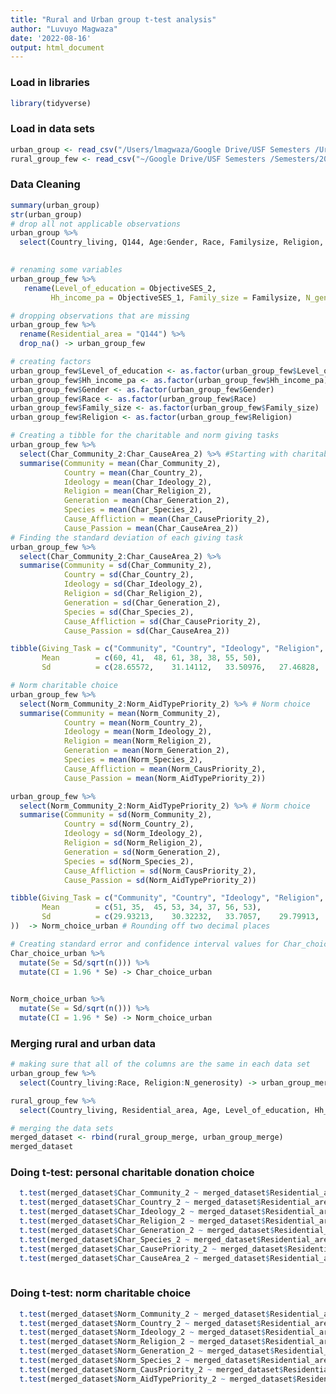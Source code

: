 ```yaml
---
title: "Rural and Urban group t-test analysis"
author: "Luvuyo Magwaza"
date: '2022-08-16'
output: html_document
---
```

### Load in libraries 
```r
library(tidyverse)
```

### Load in data sets 
```r
urban_group <- read_csv("/Users/lmagwaza/Google Drive/USF Semesters /Urban Group Data /Clean CSVFILE.csv")
rural_group_few <- read_csv("~/Google Drive/USF Semesters /Semesters/2022 Fall/Rural Group Summer Work / rural_group_few.csv")

```

### Data Cleaning 
```r
summary(urban_group)
str(urban_group)
# drop all not applicable observations 
urban_group %>% 
  select(Country_living, Q144, Age:Gender, Race, Familysize, Religion, ends_with("_2"), Char_Generosity:William, -(SubjectiveSES_3_2), -(Enjoy_activities_2), -(PersonalExperience_2), -(PassionProblem_2)) -> urban_group_few
  

# renaming some variables 
urban_group_few %>% 
   rename(Level_of_education = ObjectiveSES_2,
         Hh_income_pa = ObjectiveSES_1, Family_size = Familysize, N_generosity = N_Generosity2) -> urban_group_few

# dropping observations that are missing 
urban_group_few %>% 
  rename(Residential_area = "Q144") %>% 
  drop_na() -> urban_group_few

# creating factors 
urban_group_few$Level_of_education <- as.factor(urban_group_few$Level_of_education)
urban_group_few$Hh_income_pa <- as.factor(urban_group_few$Hh_income_pa)
urban_group_few$Gender <- as.factor(urban_group_few$Gender)
urban_group_few$Race <- as.factor(urban_group_few$Race)
urban_group_few$Family_size <- as.factor(urban_group_few$Family_size)
urban_group_few$Religion <- as.factor(urban_group_few$Religion)

# Creating a tibble for the charitable and norm giving tasks 
urban_group_few %>% 
  select(Char_Community_2:Char_CauseArea_2) %>% #Starting with charitable choice  
  summarise(Community = mean(Char_Community_2),
            Country = mean(Char_Country_2),
            Ideology = mean(Char_Ideology_2),
            Religion = mean(Char_Religion_2),
            Generation = mean(Char_Generation_2),
            Species = mean(Char_Species_2),
            Cause_Affliction = mean(Char_CausePriority_2),
            Cause_Passion = mean(Char_CauseArea_2))
# Finding the standard deviation of each giving task
urban_group_few %>% 
  select(Char_Community_2:Char_CauseArea_2) %>% 
  summarise(Community = sd(Char_Community_2),
            Country = sd(Char_Country_2),
            Ideology = sd(Char_Ideology_2),
            Religion = sd(Char_Religion_2),
            Generation = sd(Char_Generation_2),
            Species = sd(Char_Species_2),
            Cause_Affliction = sd(Char_CausePriority_2),
            Cause_Passion = sd(Char_CauseArea_2))

tibble(Giving_Task = c("Community", "Country", "Ideology", "Religion", "Generation", "Species", "Cause_Affliction", "Cause_Passion"),
       Mean        = c(60, 41,	48,	61,	38,	38,	55,	50),
       Sd          = c(28.65572,	31.14112,	33.50976,	27.46828,	31.40381,	28.67887,	26.99112,	28.11517))  -> Char_choice_urban

# Norm charitable choice 
urban_group_few %>% 
  select(Norm_Community_2:Norm_AidTypePriority_2) %>% # Norm choice  
  summarise(Community = mean(Norm_Community_2),
            Country = mean(Norm_Country_2),
            Ideology = mean(Norm_Ideology_2),
            Religion = mean(Norm_Religion_2),
            Generation = mean(Norm_Generation_2),
            Species = mean(Norm_Species_2),
            Cause_Affliction = mean(Norm_CausPriority_2),
            Cause_Passion = mean(Norm_AidTypePriority_2))

urban_group_few %>% 
  select(Norm_Community_2:Norm_AidTypePriority_2) %>% # Norm choice  
  summarise(Community = sd(Norm_Community_2),
            Country = sd(Norm_Country_2),
            Ideology = sd(Norm_Ideology_2),
            Religion = sd(Norm_Religion_2),
            Generation = sd(Norm_Generation_2),
            Species = sd(Norm_Species_2),
            Cause_Affliction = sd(Norm_CausPriority_2),
            Cause_Passion = sd(Norm_AidTypePriority_2))

tibble(Giving_Task = c("Community", "Country", "Ideology", "Religion", "Generation", "Species", "Cause_Affliction", "Cause_Passion"),
       Mean        = c(51, 35,	45,	53,	34,	37,	56,	53),
       Sd          = c(29.93213,	30.32232,	33.7057,	29.79913,	30.10738,	28.97453,	27.64108,	27.32182
))  -> Norm_choice_urban # Rounding off two decimal places 

# Creating standard error and confidence interval values for Char_choice and Norm_choice tibbles 
Char_choice_urban %>% 
  mutate(Se = Sd/sqrt(n())) %>% 
  mutate(CI = 1.96 * Se) -> Char_choice_urban
  

Norm_choice_urban %>% 
  mutate(Se = Sd/sqrt(n())) %>% 
  mutate(CI = 1.96 * Se) -> Norm_choice_urban
```


### Merging rural and urban data 
```r
# making sure that all of the columns are the same in each data set
urban_group_few %>% 
  select(Country_living:Race, Religion:N_generosity) -> urban_group_merge

rural_group_few %>% 
  select(Country_living, Residential_area, Age, Level_of_education, Hh_income_pa, Gender, Race, Religion, Char_Community_2, Char_Country_2, Char_Ideology_2, Char_Religion_2, Char_Generation_2, Char_Species_2, Char_CausePriority_2, Char_CauseArea_2, Norm_Community_2, Norm_Country_2,  Norm_Ideology_2, Norm_Religion_2, Norm_Generation_2, Norm_Species_2, Norm_CausPriority_2, Norm_AidTypePriority_2, Char_Generosity, N_generosity) -> rural_group_merge

# merging the data sets 
merged_dataset <- rbind(rural_group_merge, urban_group_merge)
merged_dataset

```


### Doing t-test: personal charitable donation choice 

```r
  t.test(merged_dataset$Char_Community_2 ~ merged_dataset$Residential_area, var.equal = FALSE) # community 
  t.test(merged_dataset$Char_Country_2 ~ merged_dataset$Residential_area, var.equal = FALSE) # country 
  t.test(merged_dataset$Char_Ideology_2 ~ merged_dataset$Residential_area, var.equal = FALSE) # ideology
  t.test(merged_dataset$Char_Religion_2 ~ merged_dataset$Residential_area, var.equal = FALSE) # religion
  t.test(merged_dataset$Char_Generation_2 ~ merged_dataset$Residential_area, var.equal = FALSE) # generation
  t.test(merged_dataset$Char_Species_2 ~ merged_dataset$Residential_area, var.equal = FALSE) # species 
  t.test(merged_dataset$Char_CausePriority_2 ~ merged_dataset$Residential_area, var.equal = FALSE) # cause_priority
  t.test(merged_dataset$Char_CauseArea_2 ~ merged_dataset$Residential_area, var.equal = FALSE) # cause_area 
  

```

### Doing t-test: norm charitable choice
```r
  t.test(merged_dataset$Norm_Community_2 ~ merged_dataset$Residential_area, var.equal = FALSE) # community 
  t.test(merged_dataset$Norm_Country_2 ~ merged_dataset$Residential_area, var.equal = FALSE) # country 
  t.test(merged_dataset$Norm_Ideology_2 ~ merged_dataset$Residential_area, var.equal = FALSE) # ideology
  t.test(merged_dataset$Norm_Religion_2 ~ merged_dataset$Residential_area, var.equal = FALSE) # religion
  t.test(merged_dataset$Norm_Generation_2 ~ merged_dataset$Residential_area, var.equal = FALSE) # generation
  t.test(merged_dataset$Norm_Species_2 ~ merged_dataset$Residential_area, var.equal = FALSE) # species
  t.test(merged_dataset$Norm_CausPriority_2 ~ merged_dataset$Residential_area, var.equal = FALSE) # cause_priority
  t.test(merged_dataset$Norm_AidTypePriority_2 ~ merged_dataset$Residential_area, var.equal = FALSE) # cause_area 
  
```



